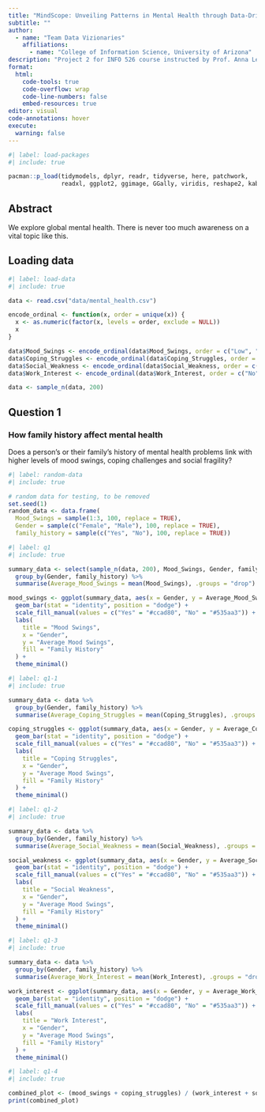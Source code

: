 ```yaml
---
title: "MindScope: Unveiling Patterns in Mental Health through Data-Driven Insights"
subtitle: ""
author: 
  - name: "Team Data Vizionaries"
    affiliations:
      - name: "College of Information Science, University of Arizona"
description: "Project 2 for INFO 526 course instructed by Prof. Anna Leach"
format:
  html:
    code-tools: true
    code-overflow: wrap
    code-line-numbers: false
    embed-resources: true
editor: visual
code-annotations: hover
execute:
  warning: false
---
```


```r
#| label: load-packages
#| include: true

pacman::p_load(tidymodels, dplyr, readr, tidyverse, here, patchwork,
               readxl, ggplot2, ggimage, GGally, viridis, reshape2, kableExtra)

```

## Abstract

We explore global mental health. There is never too much awareness on a vital topic like this.

## Loading data

```r
#| label: load-data
#| include: true

data <- read.csv("data/mental_health.csv")

encode_ordinal <- function(x, order = unique(x)) {
  x <- as.numeric(factor(x, levels = order, exclude = NULL))
  x
}

data$Mood_Swings <- encode_ordinal(data$Mood_Swings, order = c("Low", "Medium", "High"))
data$Coping_Struggles <- encode_ordinal(data$Coping_Struggles, order = c("No", "Maybe", "Yes"))
data$Social_Weakness <- encode_ordinal(data$Social_Weakness, order = c("No", "Maybe", "Yes"))
data$Work_Interest <- encode_ordinal(data$Work_Interest, order = c("No", "Maybe", "Yes"))

data <- sample_n(data, 200)
```

## Question 1

### How family history affect mental health
Does a person's or their family's history of mental health problems link with higher levels of mood swings, coping challenges and social fragility?

```r
#| label: random-data
#| include: true

# random data for testing, to be removed
set.seed(1)
random_data <- data.frame(
  Mood_Swings = sample(1:3, 100, replace = TRUE),
  Gender = sample(c("Female", "Male"), 100, replace = TRUE),
  family_history = sample(c("Yes", "No"), 100, replace = TRUE))
```

```r
#| label: q1
#| include: true

summary_data <- select(sample_n(data, 200), Mood_Swings, Gender, family_history) %>%
  group_by(Gender, family_history) %>%
  summarise(Average_Mood_Swings = mean(Mood_Swings), .groups = "drop")

mood_swings <- ggplot(summary_data, aes(x = Gender, y = Average_Mood_Swings, fill = family_history)) +
  geom_bar(stat = "identity", position = "dodge") +
  scale_fill_manual(values = c("Yes" = "#ccad80", "No" = "#535aa3")) +
  labs(
    title = "Mood Swings",
    x = "Gender",
    y = "Average Mood Swings",
    fill = "Family History"
  ) +
  theme_minimal()
```


```r
#| label: q1-1
#| include: true

summary_data <- data %>%
  group_by(Gender, family_history) %>%
  summarise(Average_Coping_Struggles = mean(Coping_Struggles), .groups = "drop")

coping_struggles <- ggplot(summary_data, aes(x = Gender, y = Average_Coping_Struggles, fill = family_history)) +
  geom_bar(stat = "identity", position = "dodge") +
  scale_fill_manual(values = c("Yes" = "#ccad80", "No" = "#535aa3")) +
  labs(
    title = "Coping Struggles",
    x = "Gender",
    y = "Average Mood Swings",
    fill = "Family History"
  ) +
  theme_minimal()
```

```r
#| label: q1-2
#| include: true

summary_data <- data %>%
  group_by(Gender, family_history) %>%
  summarise(Average_Social_Weakness = mean(Social_Weakness), .groups = "drop")

social_weakness <- ggplot(summary_data, aes(x = Gender, y = Average_Social_Weakness, fill = family_history)) +
  geom_bar(stat = "identity", position = "dodge") +
  scale_fill_manual(values = c("Yes" = "#ccad80", "No" = "#535aa3")) +
  labs(
    title = "Social Weakness",
    x = "Gender",
    y = "Average Mood Swings",
    fill = "Family History"
  ) +
  theme_minimal()
```

```r
#| label: q1-3
#| include: true

summary_data <- data %>%
  group_by(Gender, family_history) %>%
  summarise(Average_Work_Interest = mean(Work_Interest), .groups = "drop")

work_interest <- ggplot(summary_data, aes(x = Gender, y = Average_Work_Interest, fill = family_history)) +
  geom_bar(stat = "identity", position = "dodge") +
  scale_fill_manual(values = c("Yes" = "#ccad80", "No" = "#535aa3")) +
  labs(
    title = "Work Interest",
    x = "Gender",
    y = "Average Mood Swings",
    fill = "Family History"
  ) +
  theme_minimal()
```


```r
#| label: q1-4
#| include: true

combined_plot <- (mood_swings + coping_struggles) / (work_interest + social_weakness)
print(combined_plot)
```